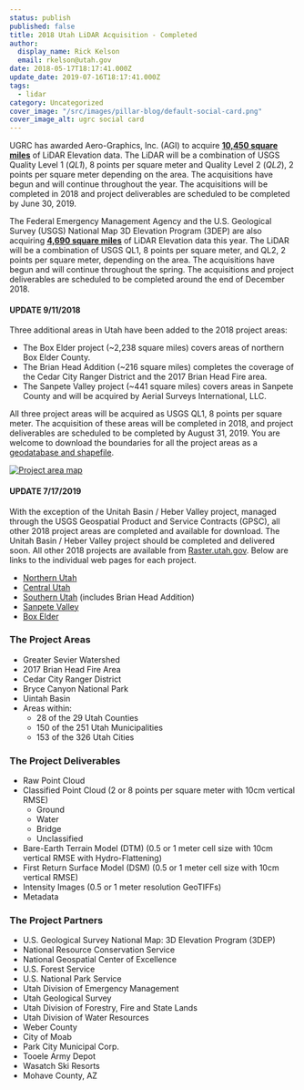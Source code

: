 ```yaml
---
status: publish
published: false
title: 2018 Utah LiDAR Acquisition - Completed
author:
  display_name: Rick Kelson
  email: rkelson@utah.gov
date: 2018-05-17T18:17:41.000Z
update_date: 2019-07-16T18:17:41.000Z
tags:
  - lidar
category: Uncategorized
cover_image: "/src/images/pillar-blog/default-social-card.png"
cover_image_alt: ugrc social card
---
```



UGRC has awarded Aero-Graphics, Inc. (AGI) to acquire [**10,450 square miles**](http://utah.maps.arcgis.com/home/webmap/viewer.html?webmap=579b517bd8d040969fc3418328c31f31 'view project areas in ArcGIS Online') of LiDAR Elevation data. The LiDAR will be a combination of USGS Quality Level 1 (_QL1_), 8 points per square meter and Quality Level 2 (_QL2_), 2 points per square meter depending on the area. The acquisitions have begun and will continue throughout the year. The acquisitions will be completed in 2018 and project deliverables are scheduled to be completed by June 30, 2019.

The Federal Emergency Management Agency and the U.S. Geological Survey (USGS) National Map 3D Elevation Program (3DEP) are also acquiring [**4,690 square miles**](http://utah.maps.arcgis.com/home/webmap/viewer.html?webmap=579b517bd8d040969fc3418328c31f31 'view project areas in ArcGIS Online') of LiDAR Elevation data this year. The LiDAR will be a combination of USGS QL1, 8 points per square meter, and QL2, 2 points per square meter, depending on the area. The acquisitions have begun and will continue throughout the spring. The acquisitions and project deliverables are scheduled to be completed around the end of December 2018.

#### UPDATE 9/11/2018

Three additional areas in Utah have been added to the 2018 project areas:

- The Box Elder project (~2,238 square miles) covers areas of northern Box Elder County.
- The Brian Head Addition (~216 square miles) completes the coverage of the Cedar City Ranger District and the 2017 Brian Head Fire area.
- The Sanpete Valley project (~441 square miles) covers areas in Sanpete County and will be acquired by Aerial Surveys International, LLC.

All three project areas will be acquired as USGS QL1, 8 points per square meter. The acquisition of these areas will be completed in 2018, and project deliverables are scheduled to be completed by August 31, 2019. You are welcome to download the boundaries for all the project areas as a [geodatabase and shapefile](https://drive.google.com/a/utah.gov/uc?id=1BkO7aWhFARM-U--KGi4Wn3diNIx7kban&export=download).

[![Project area map](/images/404.png 'view project area map')](/images/404.png)

#### UPDATE 7/17/2019

With the exception of the Unitah Basin / Heber Valley project, managed through the USGS Geospatial Product and Service Contracts (GPSC), all other 2018 project areas are completed and available for download. The Unitah Basin / Heber Valley project should be completed and delivered soon. All other 2018 projects are available from [Raster.utah.gov](https://raster.utah.gov/). Below are links to the individual web pages for each project.

- [Northern Utah](/products/sgid/elevation/lidar)
- [Central Utah](/products/sgid/elevation/lidar)
- [Southern Utah](/products/sgid/elevation/lidar) (includes Brian Head Addition)
- [Sanpete Valley](/products/sgid/elevation/lidar)
- [Box Elder](/products/sgid/elevation/lidar)

### The Project Areas

- Greater Sevier Watershed
- 2017 Brian Head Fire Area
- Cedar City Ranger District
- Bryce Canyon National Park
- Uintah Basin
- Areas within:
  - 28 of the 29 Utah Counties
  - 150 of the 251 Utah Municipalities
  - 153 of the 326 Utah Cities

### The Project Deliverables

- Raw Point Cloud
- Classified Point Cloud (2 or 8 points per square meter with 10cm vertical RMSE)
  - Ground
  - Water
  - Bridge
  - Unclassified
- Bare-Earth Terrain Model (DTM) (0.5 or 1 meter cell size with 10cm vertical RMSE with Hydro-Flattening)
- First Return Surface Model (DSM) (0.5 or 1 meter cell size with 10cm vertical RMSE)
- Intensity Images (0.5 or 1 meter resolution GeoTIFFs)
- Metadata

### The Project Partners

- U.S. Geological Survey National Map: 3D Elevation Program (3DEP)
- National Resource Conservation Service
- National Geospatial Center of Excellence
- U.S. Forest Service
- U.S. National Park Service
- Utah Division of Emergency Management
- Utah Geological Survey
- Utah Division of Forestry, Fire and State Lands
- Utah Division of Water Resources
- Weber County
- City of Moab
- Park City Municipal Corp.
- Tooele Army Depot
- Wasatch Ski Resorts
- Mohave County, AZ

<Contacts subject={frontmatter.title} contactKey="elevation" />
